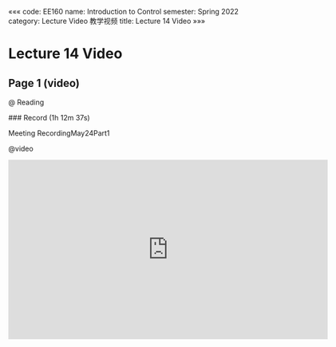 «««
code: EE160
name: Introduction to Control
semester: Spring 2022
category: Lecture Video 教学视频
title: Lecture 14 Video
»»»

# Lecture 14 Video

## Page 1 (video)

@ Reading

<div class="markdown-body">
### Record (1h 12m 37s)

Meeting RecordingMay24Part1
</div>

@video

<iframe src="https://sbbrisk.com/e/7mng91srq7cj.html" frameborder=0 marginwidth=0 marginheight=0 scrolling=no width=640 height=360 allowfullscreen></iframe>
